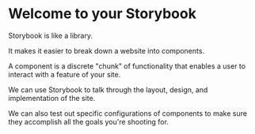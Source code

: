 
<Meta title="Documentation/Introduction"/>


# Welcome to your Storybook

Storybook is like a library.

It makes it easier to break down a website into components.

A component is a discrete "chunk" of functionality that enables a user to interact with a feature of your site.

We can use Storybook to talk through the layout, design, and implementation of the site.

We can also test out specific configurations of components to make sure they accomplish all the goals you're shooting for.

